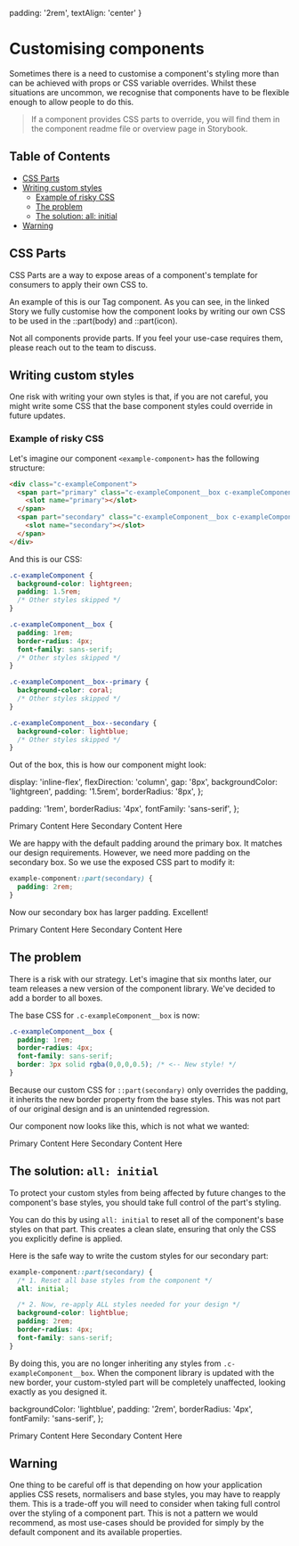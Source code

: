 
  padding: '2rem',
  textAlign: 'center'
}

<Meta title="Introduction/Customising components" />

# Customising components
Sometimes there is a need to customise a component's styling more than can be achieved with props or CSS variable overrides. Whilst these situations are uncommon, we recognise that components have to be flexible enough to allow people to do this.

> If a component provides CSS parts to override, you will find them in the component readme file or overview page in Storybook.

## Table of Contents
- [CSS Parts](#css-parts)
- [Writing custom styles](#writing-custom-styles)
  - [Example of risky CSS](#example-of-risky-css)
  - [The problem](#the-problem)
  - [The solution: all: initial](#the-solution-all-initial)
- [Warning](#warning)

## CSS Parts
CSS Parts are a way to expose areas of a component's template for consumers to apply their own CSS to.

An example of this is our Tag component. As you can see, in the linked Story we fully customise how the component looks by writing our own CSS to be used in the ::part(body) and ::part(icon).

Not all components provide parts. If you feel your use-case requires them, please reach out to the team to discuss.

## Writing custom styles
One risk with writing your own styles is that, if you are not careful, you might write some CSS that the base component styles could override in future updates.

### Example of risky CSS
Let's imagine our component `<example-component>` has the following structure:

```html
<div class="c-exampleComponent">
  <span part="primary" class="c-exampleComponent__box c-exampleComponent__box--primary">
    <slot name="primary"></slot>
  </span>
  <span part="secondary" class="c-exampleComponent__box c-exampleComponent__box--secondary">
    <slot name="secondary"></slot>
  </span>
</div>
```

And this is our CSS:

```css
.c-exampleComponent {
  background-color: lightgreen;
  padding: 1.5rem;
  /* Other styles skipped */
}

.c-exampleComponent__box {
  padding: 1rem;
  border-radius: 4px;
  font-family: sans-serif;
  /* Other styles skipped */
}

.c-exampleComponent__box--primary {
  background-color: coral;
  /* Other styles skipped */
}

.c-exampleComponent__box--secondary {
  background-color: lightblue;
  /* Other styles skipped */
}
```

Out of the box, this is how our component might look:

display: 'inline-flex',
flexDirection: 'column',
gap: '8px',
backgroundColor: 'lightgreen',
padding: '1.5rem',
borderRadius: '8px',
};

padding: '1rem',
borderRadius: '4px',
fontFamily: 'sans-serif',
};


<div style={centerExample}>
  <div style={componentStyle}>
    <span style={{ ...boxStyle, ...primaryStyle }}>
      Primary Content Here
    </span>
    <span style={{ ...boxStyle, ...secondaryStyle }}>
      Secondary Content Here
    </span>
  </div>
</div>

We are happy with the default padding around the primary box. It matches our design requirements. However, we need more padding on the secondary box. So we use the exposed CSS part to modify it:

```css
example-component::part(secondary) {
  padding: 2rem;
}
```

Now our secondary box has larger padding. Excellent!


<div style={centerExample}>
  <div style={componentStyle}>
    <span style={{ ...boxStyle, ...primaryStyle }}>
      Primary Content Here
    </span>
    <span style={{ ...boxStyle, ...secondaryStyle2 }}>
      Secondary Content Here
    </span>
  </div>
</div>

## The problem
There is a risk with our strategy. Let's imagine that six months later, our team releases a new version of the component library. We've decided to add a border to all boxes.

The base CSS for `.c-exampleComponent__box` is now:

```css
.c-exampleComponent__box {
  padding: 1rem;
  border-radius: 4px;
  font-family: sans-serif;
  border: 3px solid rgba(0,0,0,0.5); /* <-- New style! */
}
```

Because our custom CSS for `::part(secondary)` only overrides the padding, it inherits the new border property from the base styles. This was not part of our original design and is an unintended regression.

Our component now looks like this, which is not what we wanted:


<div style={centerExample}>
  <div style={componentStyle}>
    <span style={{ ...boxStyleAfterUpdate, ...primaryStyle }}>
      Primary Content Here
    </span>
    <span style={{ ...boxStyleAfterUpdate, ...secondaryStyle2 }}>
      Secondary Content Here
    </span>
  </div>
</div>

## The solution: `all: initial`
To protect your custom styles from being affected by future changes to the component's base styles, you should take full control of the part's styling.

You can do this by using `all: initial` to reset all of the component's base styles on that part. This creates a clean slate, ensuring that only the CSS you explicitly define is applied.

Here is the safe way to write the custom styles for our secondary part:

```css
example-component::part(secondary) {
  /* 1. Reset all base styles from the component */
  all: initial;

  /* 2. Now, re-apply ALL styles needed for your design */
  background-color: lightblue;
  padding: 2rem;
  border-radius: 4px;
  font-family: sans-serif;
}
```

By doing this, you are no longer inheriting any styles from `.c-exampleComponent__box`. When the component library is updated with the new border, your custom-styled part will be completely unaffected, looking exactly as you designed it.

  backgroundColor: 'lightblue',
  padding: '2rem',
  borderRadius: '4px',
  fontFamily: 'sans-serif',
};

<div style={centerExample}>
  <div style={componentStyle}>
    <span style={{ ...boxStyleAfterUpdate, ...primaryStyle }}>
      Primary Content Here
    </span>
    <span style={safeSecondaryStyle}>
      Secondary Content Here
    </span>
  </div>
</div>

## Warning
One thing to be careful off is that depending on how your application applies CSS resets, normalisers and base styles, you may have to reapply them. This is a trade-off you will need to consider when taking full control over the styling of a component part. This is not a pattern we would recommend, as most use-cases should be provided for simply by the default component and its available properties.
